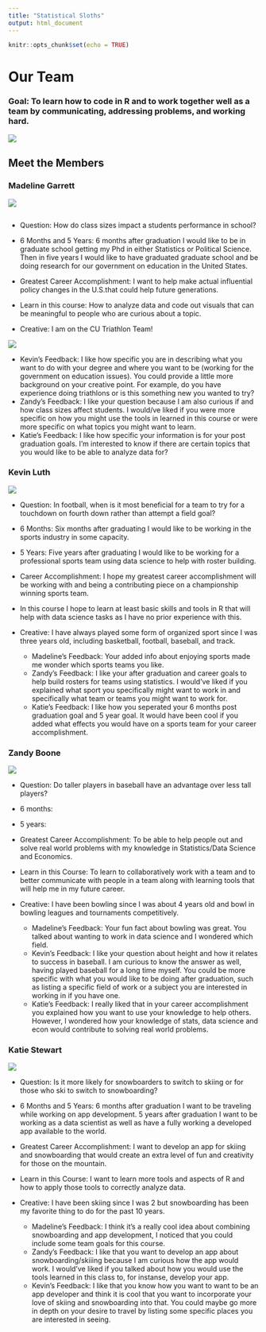```yaml
---
title: "Statistical Sloths"
output: html_document
---
```



```r
knitr::opts_chunk$set(echo = TRUE)
```

# Our Team  
### Goal: To learn how to code in R and to work together well as a team by communicating, addressing problems, and working hard. 
![ ](team.png)






## Meet the Members 
### Madeline Garrett 
![](madeline.png)



```
```

* Question: How do class sizes impact a students performance in  school?

* 6 Months and 5 Years: 6 months after graduation I would like to be in graduate school getting my Phd in either Statistics or Political Science. Then in five years I would like to have graduated graduate school and be doing research for our government on education in the United States. 

* Greatest Career Accomplishment: I want to help make actual influential policy changes in the U.S.that could help future generations. 

* Learn in this course: How to analyze data and code out visuals that can be meaningful to people who are curious about a topic. 

* Creative: I am on the CU Triathlon Team!


![   ](triteam.png)

  + Kevin's Feedback: I like how specific you are in describing what you want to do with your degree and where you want to be (working for the government on education issues). You could provide a little more background on your creative point. For example, do you have experience doing triathlons or is this something new you wanted to try?
  + Zandy's Feedback: I like your question because I am also curious if and how class sizes affect students. I would/ve liked if you were more specific on how you might use the tools in learned in this course or were more specific on what topics you might want to learn.
  + Katie's Feedback: I like how specific your information is for your post graduation goals. I'm interested to know if there are certain topics that you would like to be able to analyze data for?

### Kevin Luth 
![](kevin.jpeg)

* Question: In football, when is it most beneficial for a team to try for a touchdown on fourth down rather than attempt a field goal?

* 6 Months: Six months after graduating I would like to be working in the sports industry in some capacity.
* 5 Years: Five years after graduating I would like to be working for a professional sports team using data science to help with roster building.

* Career Accomplishment: I hope my greatest career accomplishment will be working with and being a contributing piece on a championship winning sports team.

* In this course I hope to learn at least basic skills and tools in R that will help with data science tasks as I have no prior experience with this.

* Creative: I have always played some form of organized sport since I was three years old, including basketball, football, baseball, and track.

  + Madeline's Feedback: Your added info about enjoying sports made me wonder which sports teams you like.  
  + Zandy's Feedback: I like your after graduation and career goals to help build rosters for teams using statistics. I would've liked if you explained what sport you specifically might want to work in and specifically what team or teams you might want to work for.
  + Katie's Feedback: I like how you seperated your 6 months post graduation goal and 5 year goal. It would have been cool if you added what effects you would have on a sports team for your career accomplishment. 


### Zandy Boone
![](zandy.jpg)

* Question: Do taller players in baseball have an advantage over less tall players?

* 6 months:
* 5 years: 

* Greatest Career Accomplishment: To be able to help people out and solve real world problems with my knowledge in Statistics/Data Science and Economics.

* Learn in this Course: To learn to collaboratively work with a team and to better communicate with people in a team along with learning tools that will help me in my future career.

* Creative: I have been bowling since I was about 4 years old and bowl in bowling leagues and tournaments competitively.

  + Madeline's Feedback: Your fun fact about bowling was great. You talked about wanting to work in data science and I wondered which field. 
  + Kevin's Feedback: I like your question about height and how it relates to success in baseball. I am curious to know the answer as well, having played baseball for a long time myself. You could be more specific with what you would like to be doing after graduation, such as listing a specific field of work or a subject you are interested in working in if you have one.
  + Katie's Feedback: I really liked that in your career accomplishment you explained how you want to use your knowledge to help others. However, I wondered how your knowledge of stats, data science and econ would contribute to solving real world problems. 


### Katie Stewart
![    ](katie.jpg)

* Question: Is it more likely for snowboarders to switch to skiing or for those who ski to switch to snowboarding?

* 6 Months and 5 Years: 6 months after graduation I want to be traveling while working on app development. 5 years after graduation I want to be working as a data scientist as well as have a fully working a developed app available to the world. 

* Greatest Career Accomplishment: I want to develop an app for skiing and snowboarding that would create an extra level of fun and creativity for those on the mountain.

* Learn in this Course: I want to learn more tools and aspects of R and how to apply those tools to correctly analyze data.

* Creative: I have been skiing since I was 2 but snowboarding has been my favorite thing to do for the past 10 years.

  + Madeline's Feedback: I think it's a really cool idea about combining snowboarding and app development, I noticed that you could include some team goals for this course.  
  + Zandy's Feedback: I like that you want to develop an app about snowboarding/skiiing because I am curious how the app would work. I would've liked if you talked about how you would use the tools learned in this class to, for instanse, develop your app.
  + Kevin's Feedback: I like that you know how you want to want to be an app developer and think it is cool that you want to incorporate your love of skiing and snowboarding into that. You could maybe go more in depth on your desire to travel by listing some specific places you are interested in seeing.

